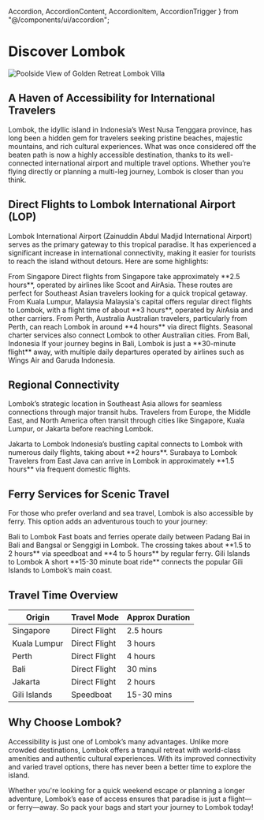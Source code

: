   Accordion,
  AccordionContent,
  AccordionItem,
  AccordionTrigger
} from "@/components/ui/accordion";

# Discover Lombok

<Image
  src="https://utfs.io/f/dJLJpH9Hrkw3Ybu6yZnLOdMUqSH08tvDTRnX1xNaPBF3YW5c"
  alt="Poolside View of Golden Retreat Lombok Villa"
  width={2000}
  height={2000}
  loading="eager"
  className="mt-6 w-full h-full md:h-[50vh] lg:h-full aspect-video object-cover rounded-xl"
/>

## A Haven of Accessibility for International Travelers

Lombok, the idyllic island in Indonesia’s West Nusa Tenggara province, has long been a hidden gem for travelers seeking pristine beaches, majestic mountains, and rich cultural experiences. What was once considered off the beaten path is now a highly accessible destination, thanks to its well-connected international airport and multiple travel options. Whether you’re flying directly or planning a multi-leg journey, Lombok is closer than you think.

## Direct Flights to Lombok International Airport (LOP)

Lombok International Airport (Zainuddin Abdul Madjid International Airport) serves as the primary gateway to this tropical paradise. It has experienced a significant increase in international connectivity, making it easier for tourists to reach the island without detours. Here are some highlights:

<Accordion type="single" collapsible>
  <AccordionItem value="item-1">
    <AccordionTrigger className="text-xl font-semibold">
      From Singapore
    </AccordionTrigger>
    <AccordionContent className="text-sm font-sans text-pretty">
      Direct flights from Singapore take approximately **2.5 hours**, operated
      by airlines like Scoot and AirAsia. These routes are perfect for Southeast
      Asian travelers looking for a quick tropical getaway.
    </AccordionContent>
  </AccordionItem>
  <AccordionItem value="item-2">
    <AccordionTrigger className="text-xl font-semibold">
      From Kuala Lumpur, Malaysia
    </AccordionTrigger>
    <AccordionContent className="text-sm font-sans text-pretty">
      Malaysia's capital offers regular direct flights to Lombok, with a flight
      time of about **3 hours**, operated by AirAsia and other carriers.
    </AccordionContent>
  </AccordionItem>
  <AccordionItem value="item-3">
    <AccordionTrigger className="text-xl font-semibold">
      From Perth, Australia
    </AccordionTrigger>
    <AccordionContent className="text-sm font-sans text-pretty">
      Australian travelers, particularly from Perth, can reach Lombok in around
      **4 hours** via direct flights. Seasonal charter services also connect
      Lombok to other Australian cities.
    </AccordionContent>
  </AccordionItem>
  <AccordionItem value="item-4">
    <AccordionTrigger className="text-xl font-semibold">
      From Bali, Indonesia
    </AccordionTrigger>
    <AccordionContent className="text-sm font-sans text-pretty">
      If your journey begins in Bali, Lombok is just a **30-minute flight**
      away, with multiple daily departures operated by airlines such as Wings
      Air and Garuda Indonesia.
    </AccordionContent>
  </AccordionItem>
</Accordion>

## Regional Connectivity

Lombok’s strategic location in Southeast Asia allows for seamless connections through major transit hubs. Travelers from Europe, the Middle East, and North America often transit through cities like Singapore, Kuala Lumpur, or Jakarta before reaching Lombok.

<Accordion type="single" collapsible>
  <AccordionItem value="item-1">
    <AccordionTrigger className="text-xl font-semibold">
      Jakarta to Lombok
    </AccordionTrigger>
    <AccordionContent className="text-sm font-sans text-pretty">
      Indonesia’s bustling capital connects to Lombok with numerous daily
      flights, taking about **2 hours**.
    </AccordionContent>
  </AccordionItem>
  <AccordionItem value="item-2">
    <AccordionTrigger className="text-xl font-semibold">
      Surabaya to Lombok
    </AccordionTrigger>
    <AccordionContent className="text-sm font-sans text-pretty">
      Travelers from East Java can arrive in Lombok in approximately **1.5
      hours** via frequent domestic flights.
    </AccordionContent>
  </AccordionItem>
</Accordion>

## Ferry Services for Scenic Travel

For those who prefer overland and sea travel, Lombok is also accessible by ferry. This option adds an adventurous touch to your journey:

<Accordion type="single" collapsible>
  <AccordionItem value="item-1">
    <AccordionTrigger className="text-xl font-semibold">
      Bali to Lombok
    </AccordionTrigger>
    <AccordionContent className="text-sm font-sans text-pretty">
      Fast boats and ferries operate daily between Padang Bai in Bali and
      Bangsal or Senggigi in Lombok. The crossing takes about **1.5 to 2 hours**
      via speedboat and **4 to 5 hours** by regular ferry.
    </AccordionContent>
  </AccordionItem>
  <AccordionItem value="item-2">
    <AccordionTrigger className="text-xl font-semibold">
      Gili Islands to Lombok
    </AccordionTrigger>
    <AccordionContent className="text-sm font-sans text-pretty">
      A short **15-30 minute boat ride** connects the popular Gili Islands to
      Lombok’s main coast.
    </AccordionContent>
  </AccordionItem>
</Accordion>

## Travel Time Overview

<table className="w-full border-collapse bg-white text-md mt-8">
  <thead>
    <tr>
      <th className="border-b border-gray-200 bg-gray-100 py-0 px-4 text-left font-semibold">
        Origin
      </th>
      <th className="border-b border-gray-200 bg-gray-100 py-0 px-4 text-left font-semibold">
        Travel Mode
      </th>
      <th className="border-b border-gray-200 bg-gray-100 py-0 px-4 text-left font-semibold">
        Approx Duration
      </th>
    </tr>
  </thead>
  <tbody className="font-sans">
    <tr>
      <td className="font-bold border-b border-gray-100 p-4">Singapore</td>
      <td className="border-b border-gray-100 p-4">Direct Flight</td>
      <td className="border-b border-gray-100 p-4">2.5 hours</td>
    </tr>
    <tr>
      <td className="font-bold border-b border-gray-100 p-4">Kuala Lumpur</td>
      <td className="border-b border-gray-100 p-4">Direct Flight</td>
      <td className="border-b border-gray-100 p-4">3 hours</td>
    </tr>
    <tr>
      <td className="font-bold border-b border-gray-100 p-4">Perth</td>
      <td className="border-b border-gray-100 p-4">Direct Flight</td>
      <td className="border-b border-gray-100 p-4">4 hours</td>
    </tr>
    <tr>
      <td className="font-bold border-b border-gray-100 p-4">Bali</td>
      <td className="border-b border-gray-100 p-4">Direct Flight</td>
      <td className="border-b border-gray-100 p-4">30 mins</td>
    </tr>
    <tr>
      <td className="font-bold border-b border-gray-100 p-4">Jakarta</td>
      <td className="border-b border-gray-100 p-4">Direct Flight</td>
      <td className="border-b border-gray-100 p-4">2 hours</td>
    </tr>
    <tr>
      <td className="font-bold border-b border-gray-100 p-4">Gili Islands</td>
      <td className="border-b border-gray-100 p-4">Speedboat</td>
      <td className="border-b border-gray-100 p-4">15-30 mins</td>
    </tr>
  </tbody>
</table>

## Why Choose Lombok?

Accessibility is just one of Lombok’s many advantages. Unlike more crowded destinations, Lombok offers a tranquil retreat with world-class amenities and authentic cultural experiences. With its improved connectivity and varied travel options, there has never been a better time to explore the island.

Whether you're looking for a quick weekend escape or planning a longer adventure, Lombok’s ease of access ensures that paradise is just a flight—or ferry—away. So pack your bags and start your journey to Lombok today!
